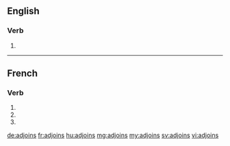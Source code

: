 ==English==

===Verb===
{{head|en}}

# {{en-third-person singular of|adjoin}}

----

==French==

===Verb===
{{fr-verb-form}}

# {{conjugation of|adjoindre||1|s|pres|ind|lang=fr}}
# {{conjugation of|adjoindre||2|s|pres|ind|lang=fr}}
# {{conjugation of|adjoindre||2|s|imp|lang=fr}}

[[de:adjoins]]
[[fr:adjoins]]
[[hu:adjoins]]
[[mg:adjoins]]
[[my:adjoins]]
[[sv:adjoins]]
[[vi:adjoins]]